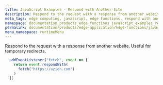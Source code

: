 ```yaml
---
title: JavaScript Examples - Respond with Another Site
description: Respond to the request with a response from another website.
meta_tags: edge computing, javascript, edge functions, respond with another site
namespace: documentation_products_edge_functions_javascript_examples_respond_another_site
permalink: documentation/products/edge-application/edge-functions/javascript-examples/respond-site
menu_namespace: runtimeMenu
---
```


Respond to the request with a response from another website. Useful for temporary redirects.

```js
  addEventListener("fetch", event => {
    return event.respondWith(
      fetch("https://azion.com")
    )
  })
```

